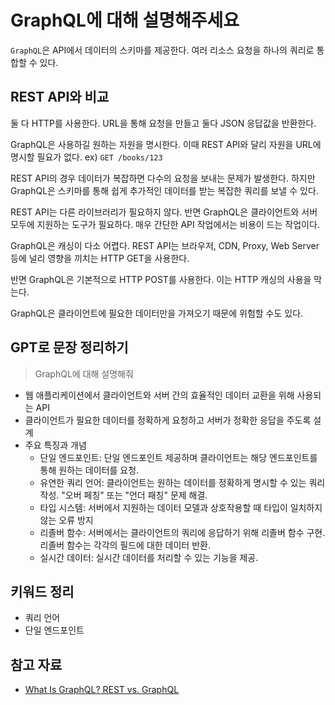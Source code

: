 # GraphQL에 대해 설명해주세요

`GraphQL`은 API에서 데이터의 스키마를 제공한다.
여러 리소스 요청을 하나의 쿼리로 통합할 수 있다.

## REST API와 비교

둘 다 HTTP를 사용한다.
URL을 통해 요청을 만들고 둘다 JSON 응답값을 반환한다.

GraphQL은 사용하길 원하는 자원을 명시한다.
이때 REST API와 달리 자원을 URL에 명시할 필요가 없다.
ex) `GET /books/123`

REST API의 경우 데이터가 복잡하면 다수의 요청을 보내는 문제가 발생한다.
하지만 GraphQL은 스키마를 통해 쉽게 추가적인 데이터를 받는 복잡한 쿼리를 보낼 수 있다.

REST API는 다른 라이브러리가 필요하지 않다.
반면 GraphQL은 클라이언트와 서버 모두에 지원하는 도구가 필요하다.
매우 간단한 API 작업에서는 비용이 드는 작업이다.

GraphQL은 캐싱이 다소 어렵다.
REST API는 브라우저, CDN, Proxy, Web Server 등에 널리 영향을 끼치는 HTTP GET을 사용한다.

반면 GraphQL은 기본적으로 HTTP POST를 사용한다.
이는 HTTP 캐싱의 사용을 막는다.

GraphQL은 클라이언트에 필요한 데이터만을 가져오기 때문에 위험할 수도 있다.

## GPT로 문장 정리하기

> GraphQL에 대해 설명해줘

- 웹 애플리케이션에서 클라이언트와 서버 간의 효율적인 데이터 교환을 위해 사용되는 API
- 클라이언트가 필요한 데이터를 정확하게 요청하고 서버가 정확한 응답을 주도록 설계
- 주요 특징과 개념
  - 단일 엔드포인트: 단일 엔드포인트 제공하며 클라이언트는 해당 엔드포인트를 통해 원하는 데이터를 요청.
  - 유연한 쿼리 언어: 클라이언트는 원하는 데이터를 정확하게 명시할 수 있는 쿼리 작성. "오버 페칭" 또는 "언더 패칭" 문제 해결.
  - 타입 시스템: 서버에서 지원하는 데이터 모델과 상호작용할 때 타입이 일치하지 않는 오류 방지
  - 리졸버 함수: 서버에서는 클라이언트의 쿼리에 응답하기 위해 리졸버 함수 구현. 리졸버 함수는 각각의 필드에 대한 데이터 반환.
  - 실시간 데이터: 실시간 데이터를 처리할 수 있는 기능을 제공.

## 키워드 정리

- 쿼리 언어
- 단일 엔드포인트

## 참고 자료

- [What Is GraphQL? REST vs. GraphQL](https://www.youtube.com/watch?v=yWzKJPw_VzM)
